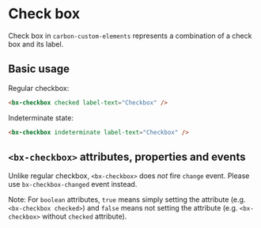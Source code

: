 
# Check box

Check box in `carbon-custom-elements` represents a combination of a check box and its label.

<Preview withToolbar>
  <Story id="components-checkbox--default-story" height="160px" />
</Preview>

## Basic usage

Regular checkbox:

```html
<bx-checkbox checked label-text="Checkbox" />
```

Indeterminate state:

```html
<bx-checkbox indeterminate label-text="Checkbox" />
```

## `<bx-checkbox>` attributes, properties and events

Unlike regular checkbox, `<bx-checkbox>` does _not_ fire `change` event. Please use `bx-checkbox-changed` event instead.

Note: For `boolean` attributes, `true` means simply setting the attribute (e.g. `<bx-checkbox checked>`) and `false` means not setting the attribute (e.g. `<bx-checkbox>` without `checked` attribute).

<Props of="bx-checkbox" />
